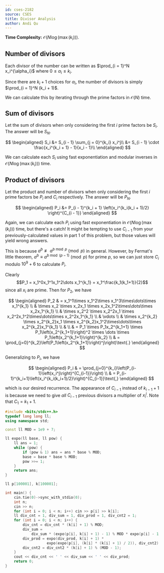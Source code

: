 ```yaml
---
id: cses-2182
source: CSES
title: Divisor Analysis
author: Andi Qu
---
```


**Time Complexity:** $\mathcal O(N \log(\max(k_i)))$.

## Number of divisors

Each divisor of the number can be written as $\prod_{i = 1}^N x_i^{\alpha_i}$
where $0 \leq \alpha_i \leq k_i$.

Since there are $k_i + 1$ choices for $\alpha_i$, the number of divisors is
simply $\prod_{i = 1}^N (k_i + 1)$.

We can calculate this by iterating through the prime factors in $\mathcal O(N)$
time.

## Sum of divisors

Let the sum of divisors when only considering the first $i$ prime factors be
$S_i$. The answer will be $S_N$.

$$
\begin{aligned}
S_i &= S_{i - 1} \sum_{j = 0}^{k_i} x_i^j\\
    &= S_{i - 1} \cdot \frac{x_i^{k_i + 1} - 1}{x_i - 1}\\
\end{aligned}
$$

We can calculate each $S_i$ using fast exponentiation and modular inverses in
$\mathcal O(N \log(\max(k_i)))$ time.

## Product of divisors

Let the product and number of divisors when only considering the first $i$ prime
factors be $P_i$ and $C_i$ respectively. The answer will be $P_N$.

$$
\begin{aligned}
P_i &= P_{i - 1}^{k_i + 1} \left(x_i^{k_i(k_i + 1)/2} \right)^{C_{i - 1}}
\end{aligned}
$$

Again, we can calculate each $P_i$ using fast exponentiation in
$\mathcal O(N \log(\max(k_i)))$ time, but there's a catch! It might be tempting
to use $C_{i - 1}$ from your previously-calculated values in part 1 of this
problem, but those values will yield wrong answers.

This is because $a^b \not \equiv a^{b \bmod p} \pmod{p}$ in general. However, by
Fermat's little theorem, $a^b \equiv a^{b \bmod (p - 1)} \pmod{p}$ for prime
$p$, so we can just store $C_i$ modulo $10^9 + 6$ to calculate $P_i$.

<Spoiler title="How do we get this recurrence?">

Clearly
$$P_1 = x_1^0x_1^1x_1^2\dots x_1^{k_1} = x_1^\frac{k_1(k_1+1)}{2}$$
since all $x_i$ are prime. Then for $P_2$, we have

$$
\begin{aligned}
P_2 & = x_1^1\times x_1^2\times x_1^3\times\dots\times x_1^{k_1} \\
& \times x_2 \times x_2x_1 \times x_2x_1^2\times\dots\times x_2x_1^{k_1} \\
& \times x_2^2 \times x_2^2x_1 \times x_2^2x_1^2\times\dots\times x_2^2x_1^{k_1} \\
& \vdots \\
& \times x_2^{k_2} \times x_2^{k_2}x_1 \times x_2^{k_2}x_1^2\times\dots\times x_2^{k_2}x_1^{k_1} \\
& \\
& = P_1 \times P_1x_2^{k_1+1} \times P_1\left(x_2^{k_1+1}\right)^2 \times \dots \times P_1\left(x_2^{k_1+1}\right)^{k_2} \\
& = \prod_{j=0}^{k_2}\left(P_1\left(x_2^{k_1+1}\right)^j\right)\text{.}
\end{aligned}
$$

Generalizing to $P_i$, we have

$$
\begin{aligned}
P_i & = \prod_{j=0}^{k_i}\left(P_{i-1}\left(x_i^j\right)^{C_{i-1}}\right) \\
    & = P_{i-1}^{k_i+1}\left(x_i^{k_i(k_i+1)/2}\right)^{C_{i-1}}\text{,}
\end{aligned}
$$

which is our desired recurrence. The appearance of $C_{i-1}$ instead of $k_{i-1} + 1$ is because
we need to give _all_ $C_{i-1}$ previous divisors a multiplier of $x_i^j$.
Note that $C_1 = k_1 + 1$.

</Spoiler>

<LanguageSection>

<CPPSection>

```cpp
#include <bits/stdc++.h>
typedef long long ll;
using namespace std;

const ll MOD = 1e9 + 7;

ll expo(ll base, ll pow) {
	ll ans = 1;
	while (pow) {
		if (pow & 1) ans = ans * base % MOD;
		base = base * base % MOD;
		pow >>= 1;
	}
	return ans;
}

ll p[100001], k[100001];

int main() {
	cin.tie(0)->sync_with_stdio(0);
	int n;
	cin >> n;
	for (int i = 0; i < n; i++) cin >> p[i] >> k[i];
	ll div_cnt = 1, div_sum = 1, div_prod = 1, div_cnt2 = 1;
	for (int i = 0; i < n; i++) {
		div_cnt = div_cnt * (k[i] + 1) % MOD;
		div_sum =
		    div_sum * (expo(p[i], k[i] + 1) - 1) % MOD * expo(p[i] - 1, MOD - 2) % MOD;
		div_prod = expo(div_prod, k[i] + 1) *
		           expo(expo(p[i], (k[i] * (k[i] + 1) / 2)), div_cnt2) % MOD;
		div_cnt2 = div_cnt2 * (k[i] + 1) % (MOD - 1);
	}
	cout << div_cnt << ' ' << div_sum << ' ' << div_prod;
	return 0;
}
```

</CPPSection>

</LanguageSection>
